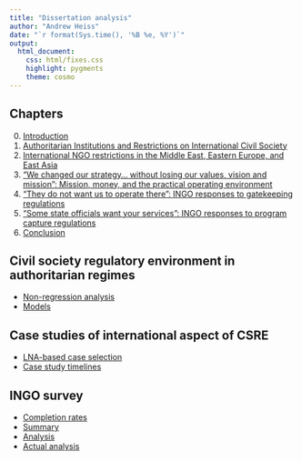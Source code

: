 ```yaml
---
title: "Dissertation analysis"
author: "Andrew Heiss"
date: "`r format(Sys.time(), '%B %e, %Y')`"
output: 
  html_document: 
    css: html/fixes.css
    highlight: pygments
    theme: cosmo
---
```


## Chapters

0. [Introduction](Writing/0_introduction/introduction.html)
1. [Authoritarian Institutions and Restrictions on International Civil Society](Writing/1_cs_regime_stability/cs_regime_stability.html)
2. [International NGO restrictions in the Middle East, Eastern Europe, and East Asia](Writing/2_country_case_studies/country_case_studies.html)
3. ["We changed our strategy… without losing our values, vision and mission": Mission, money, and the practical operating environment](Writing/3_ingo_mechanisms/ingo_mechanisms.html)
4. ["They do not want us to operate there": INGO responses to gatekeeping regulations](Writing/4_gatekeeping/gatekeeping.html)
5. ["Some state officials want your services": INGO responses to program capture regulations](Writing/5_program_capture/program_capture.html)
6. [Conclusion](Writing/6_conclusion/conclusion.html)


## Civil society regulatory environment in authoritarian regimes

- [Non-regression analysis](ngo_regs_regime_stability/misc_analysis.html)
- [Models](ngo_regs_regime_stability/models.html)

## Case studies of international aspect of CSRE

- [LNA-based case selection](country_case_studies/case_selection.html)
- [Case study timelines](country_case_studies/timelines.html)

## INGO survey

- [Completion rates](ingo_survey/completion_rates.html)
- [Summary](ingo_survey/survey_summary.html)
- [Analysis](ingo_survey/survey_analysis.html)
- [Actual analysis](ingo_survey/actual_analysis.html)
